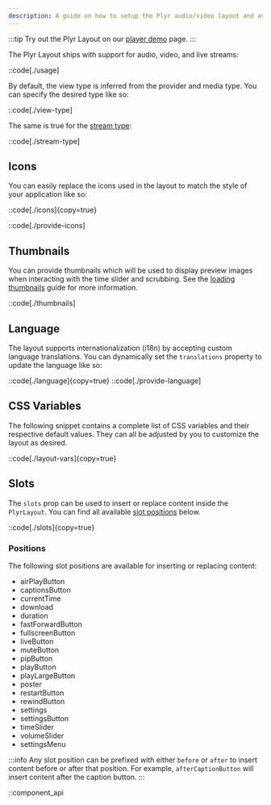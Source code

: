 ```yaml
---
description: A guide on how to setup the Plyr audio/video layout and available customization options.
---
```



:::tip
Try out the Plyr Layout on our [player demo](/player/demo?layout=plyr&framework=react) page.
:::

The Plyr Layout ships with support for audio, video, and live streams:

::code[./usage]

By default, the view type is inferred from the provider and media type. You can specify the desired
type like so:

::code[./view-type]

The same is true for the [stream type][stream-type]:

::code[./stream-type]

[stream-type]: /docs/player/core-concepts/loading#stream-type

## Icons

You can easily replace the icons used in the layout to match the style of your application like
so:

::code[./icons]{copy=true}

::code[./provide-icons]

## Thumbnails

You can provide thumbnails which will be used to display preview images when interacting with
the time slider and scrubbing. See the [loading thumbnails][loading-thumbnails] guide
for more information.

::code[./thumbnails]

[loading-thumbnails]: /docs/player/core-concepts/loading#thumbnails

## Language

The layout supports internationalization (i18n) by accepting custom language
translations. You can dynamically set the `translations` property to update the language like so:

::code[./language]{copy=true}
::code[./provide-language]

## CSS Variables

The following snippet contains a complete list of CSS variables and their respective default values.
They can all be adjusted by you to customize the layout as desired.

::code[./layout-vars]{copy=true}

## Slots

The `slots` prop can be used to insert or replace content inside the `PlyrLayout`. You can
find all available [slot positions](#positions) below.

::code[./slots]{copy=true}

### Positions

The following slot positions are available for inserting or replacing content:

- airPlayButton
- captionsButton
- currentTime
- download
- duration
- fastForwardButton
- fullscreenButton
- liveButton
- muteButton
- pipButton
- playButton
- playLargeButton
- poster
- restartButton
- rewindButton
- settings
- settingsButton
- timeSlider
- volumeSlider
- settingsMenu

:::info
Any slot position can be prefixed with either `before` or `after` to insert content before or
after that position. For example, `afterCaptionButton` will insert content after the caption
button.
:::

::component_api
